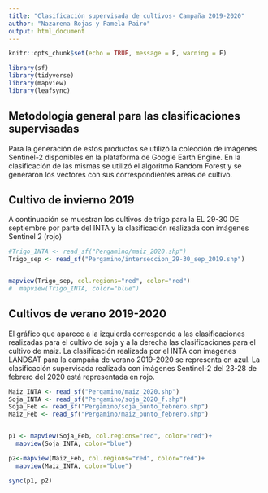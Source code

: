 ```yaml
---
title: "Clasificación supervisada de cultivos- Campaña 2019-2020"
author: "Nazarena Rojas y Pamela Pairo"
output: html_document
---
```


```r
knitr::opts_chunk$set(echo = TRUE, message = F, warning = F)
```

```r

library(sf)
library(tidyverse)
library(mapview)
library(leafsync)
```

## Metodología general para las clasificaciones supervisadas

Para la generación de estos productos se utilizó la colección de imágenes Sentinel-2 disponibles en la plataforma de Google Earth Engine. En la clasificación de las mismas se utilizó el algoritmo Random Forest y se generaron los vectores con sus correspondientes áreas de cultivo.

## Cultivo de invierno 2019

A continuación se muestran los cultivos de trigo para la EL 29-30 DE septiembre por parte del INTA y la clasificación realizada con imágenes Sentinel 2 (rojo)

```r
#Trigo_INTA <- read_sf("Pergamino/maiz_2020.shp") 
Trigo_sep <- read_sf("Pergamino/interseccion_29-30_sep_2019.shp")


mapview(Trigo_sep, col.regions="red", color="red")
#  mapview(Trigo_INTA, color="blue")


```

## Cultivos de verano 2019-2020

El gráfico que aparece a la izquierda corresponde a las clasificaciones realizadas para el cultivo de soja y a la derecha las clasificaciones para el cultivo de maiz. La clasificación realizada por el INTA con imagenes LANDSAT para la campaña de verano 2019-2020 se representa en azul. La clasificación supervisada realizada con imágenes Sentinel-2 del 23-28 de febrero del 2020 está representada en rojo. 


```r
Maiz_INTA <- read_sf("Pergamino/maiz_2020.shp") 
Soja_INTA <- read_sf("Pergamino/soja_2020_f.shp")
Soja_Feb <- read_sf("Pergamino/soja_punto_febrero.shp")
Maiz_Feb <- read_sf("Pergamino/maiz_punto_febrero.shp")


p1 <- mapview(Soja_Feb, col.regions="red", color="red")+
  mapview(Soja_INTA, color="blue")

p2<-mapview(Maiz_Feb, col.regions="red", color="red")+
  mapview(Maiz_INTA, color="blue")

sync(p1, p2)
```

